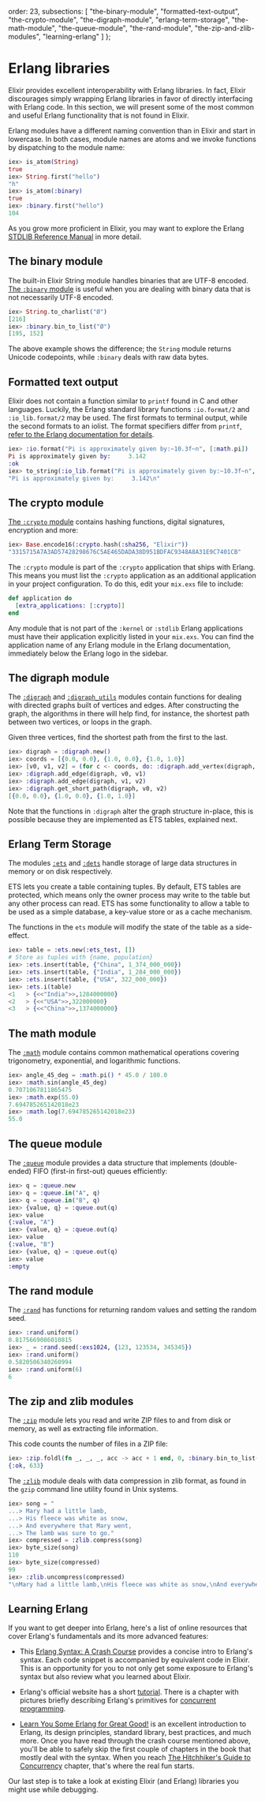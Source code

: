   order: 23,
  subsections: [
    "the-binary-module",
    "formatted-text-output",
    "the-crypto-module",
    "the-digraph-module",
    "erlang-term-storage",
    "the-math-module",
    "the-queue-module",
    "the-rand-module",
    "the-zip-and-zlib-modules",
    "learning-erlang"
  ]
};

# Erlang libraries

Elixir provides excellent interoperability with Erlang libraries. In fact, Elixir discourages simply wrapping Erlang libraries in favor of directly interfacing with Erlang code. In this section, we will present some of the most common and useful Erlang functionality that is not found in Elixir.

Erlang modules have a different naming convention than in Elixir and start in lowercase. In both cases, module names are atoms and we invoke functions by dispatching to the module name:

```elixir
iex> is_atom(String)
true
iex> String.first("hello")
"h"
iex> is_atom(:binary)
true
iex> :binary.first("hello")
104
```

As you grow more proficient in Elixir, you may want to explore the Erlang [STDLIB Reference Manual](http://www.erlang.org/doc/apps/stdlib/index.html) in more detail.

## The binary module

The built-in Elixir String module handles binaries that are UTF-8 encoded. [The `:binary` module](`:binary`) is useful when you are dealing with binary data that is not necessarily UTF-8 encoded.

```elixir
iex> String.to_charlist("Ø")
[216]
iex> :binary.bin_to_list("Ø")
[195, 152]
```

The above example shows the difference; the `String` module returns Unicode codepoints, while `:binary` deals with raw data bytes.

## Formatted text output

Elixir does not contain a function similar to `printf` found in C and other languages. Luckily, the Erlang standard library functions `:io.format/2` and `:io_lib.format/2` may be used. The first formats to terminal output, while the second formats to an iolist. The format specifiers differ from `printf`, [refer to the Erlang documentation for details](`:io.format/2`).

```elixir
iex> :io.format("Pi is approximately given by:~10.3f~n", [:math.pi])
Pi is approximately given by:     3.142
:ok
iex> to_string(:io_lib.format("Pi is approximately given by:~10.3f~n", [:math.pi]))
"Pi is approximately given by:     3.142\n"
```

## The crypto module

[The `:crypto` module](`:crypto`) contains hashing functions, digital signatures, encryption and more:

```elixir
iex> Base.encode16(:crypto.hash(:sha256, "Elixir"))
"3315715A7A3AD57428298676C5AE465DADA38D951BDFAC9348A8A31E9C7401CB"
```

The `:crypto` module is part of the `:crypto` application that ships with Erlang. This means you must list the `:crypto` application as an additional application in your project configuration. To do this, edit your `mix.exs` file to include:

```elixir
def application do
  [extra_applications: [:crypto]]
end
```

Any module that is not part of the `:kernel` or `:stdlib` Erlang applications must have their application explicitly listed in your `mix.exs`. You can find the application name of any Erlang module in the Erlang documentation, immediately below the Erlang logo in the sidebar.

## The digraph module

The [`:digraph`](`:digraph`) and [`:digraph_utils`](`:digraph_utils`) modules contain functions for dealing with directed graphs built of vertices and edges. After constructing the graph, the algorithms in there will help find, for instance, the shortest path between two vertices, or loops in the graph.

Given three vertices, find the shortest path from the first to the last.

```elixir
iex> digraph = :digraph.new()
iex> coords = [{0.0, 0.0}, {1.0, 0.0}, {1.0, 1.0}]
iex> [v0, v1, v2] = (for c <- coords, do: :digraph.add_vertex(digraph, c))
iex> :digraph.add_edge(digraph, v0, v1)
iex> :digraph.add_edge(digraph, v1, v2)
iex> :digraph.get_short_path(digraph, v0, v2)
[{0.0, 0.0}, {1.0, 0.0}, {1.0, 1.0}]
```

Note that the functions in `:digraph` alter the graph structure in-place, this
is possible because they are implemented as ETS tables, explained next.

## Erlang Term Storage

The modules [`:ets`](`:ets`) and [`:dets`](`:dets`) handle storage of large data structures in memory or on disk respectively.

ETS lets you create a table containing tuples. By default, ETS tables are protected, which means only the owner process may write to the table but any other process can read. ETS has some functionality to allow a table to be used as a simple database, a key-value store or as a cache mechanism.

The functions in the `ets` module will modify the state of the table as a side-effect.

```elixir
iex> table = :ets.new(:ets_test, [])
# Store as tuples with {name, population}
iex> :ets.insert(table, {"China", 1_374_000_000})
iex> :ets.insert(table, {"India", 1_284_000_000})
iex> :ets.insert(table, {"USA", 322_000_000})
iex> :ets.i(table)
<1   > {<<"India">>,1284000000}
<2   > {<<"USA">>,322000000}
<3   > {<<"China">>,1374000000}
```

## The math module

The [`:math`](`:math`) module contains common mathematical operations covering trigonometry, exponential, and logarithmic functions.

```elixir
iex> angle_45_deg = :math.pi() * 45.0 / 180.0
iex> :math.sin(angle_45_deg)
0.7071067811865475
iex> :math.exp(55.0)
7.694785265142018e23
iex> :math.log(7.694785265142018e23)
55.0
```

## The queue module

The [`:queue`](`:queue`) module provides a data structure that implements (double-ended) FIFO (first-in first-out) queues efficiently:

```elixir
iex> q = :queue.new
iex> q = :queue.in("A", q)
iex> q = :queue.in("B", q)
iex> {value, q} = :queue.out(q)
iex> value
{:value, "A"}
iex> {value, q} = :queue.out(q)
iex> value
{:value, "B"}
iex> {value, q} = :queue.out(q)
iex> value
:empty
```

## The rand module

The [`:rand`](`:rand`) has functions for returning random values and setting the random seed.

```elixir
iex> :rand.uniform()
0.8175669086010815
iex> _ = :rand.seed(:exs1024, {123, 123534, 345345})
iex> :rand.uniform()
0.5820506340260994
iex> :rand.uniform(6)
6
```

## The zip and zlib modules

The [`:zip`](`:zip`) module lets you read and write ZIP files to and from disk or memory, as well as extracting file information.

This code counts the number of files in a ZIP file:

```elixir
iex> :zip.foldl(fn _, _, _, acc -> acc + 1 end, 0, :binary.bin_to_list("file.zip"))
{:ok, 633}
```

The [`:zlib`](`:zlib`) module deals with data compression in zlib format, as found in the `gzip` command line utility found in Unix systems.

```elixir
iex> song = "
...> Mary had a little lamb,
...> His fleece was white as snow,
...> And everywhere that Mary went,
...> The lamb was sure to go."
iex> compressed = :zlib.compress(song)
iex> byte_size(song)
110
iex> byte_size(compressed)
99
iex> :zlib.uncompress(compressed)
"\nMary had a little lamb,\nHis fleece was white as snow,\nAnd everywhere that Mary went,\nThe lamb was sure to go."
```

## Learning Erlang

If you want to get deeper into Erlang, here's a list of online resources that cover Erlang's fundamentals and its more advanced features:

- This [Erlang Syntax: A Crash Course](https://elixir-lang.org/crash-course.html) provides a concise intro to Erlang's syntax. Each code snippet is accompanied by equivalent code in Elixir. This is an opportunity for you to not only get some exposure to Erlang's syntax but also review what you learned about Elixir.

- Erlang's official website has a short [tutorial](https://www.erlang.org/course). There is a chapter with pictures briefly describing Erlang's primitives for [concurrent programming](https://www.erlang.org/course/concurrent_programming.html).

- [Learn You Some Erlang for Great Good!](http://learnyousomeerlang.com/) is an excellent introduction to Erlang, its design principles, standard library, best practices, and much more. Once you have read through the crash course mentioned above, you'll be able to safely skip the first couple of chapters in the book that mostly deal with the syntax. When you reach [The Hitchhiker's Guide to Concurrency](http://learnyousomeerlang.com/the-hitchhikers-guide-to-concurrency) chapter, that's where the real fun starts.

Our last step is to take a look at existing Elixir (and Erlang) libraries you might use while debugging.
